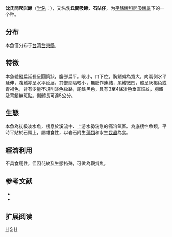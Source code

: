 {{Speciesbox 
| genus = Hemimyzon
| species = sheni
| status = NE
| status_system = IUCN3.1
| authority =  [[Chen|Chen]] & [[Fang|Fang]], 2009
| synonyms = 
}}
'''沈氏間爬岩鰍'''（[[学名|学名]]：{{lang|la|'''''Hemimyzon sheni'''''}}），又名'''沈氏間吸鰍'''、'''石貼仔'''，为[[平鰭鰍科|平鰭鰍科]][[間吸鰍屬|間吸鰍屬]]下的一个种。

==分布==
本魚僅分布于[[台湾|台湾]][[台東縣|台東縣]]。

==特徵==
本魚體縱扁延長呈圓筒狀，腹部扁平。眼小，口下位。胸鰭頗為寬大，向兩側水平延伸，腹鰭亦呈水平延展，其部間隔較小，無膜作連結，尾鰭微凹，體呈灰褐色或青褐色，背有少量不規則淡色紋路，尾鰭黑色，具有3至4條淡色垂直細紋，胸鰭及背鰭無斑點。側體長可達5公分。

==生態==
本魚為初級淡水魚，棲息於溪流中、上游水勢湍急的高溶氧區。為底棲性魚類，平時平貼於石頭上，屬雜食性，以岩石附生[[藻類|藻類]]和水生[[昆蟲|昆蟲]]為食。

==經濟利用==
不具食用性，但因花紋及生態特殊，可做為觀賞魚。

== 参考文献 ==
*{{FishBase_species|genus=Hemimyzon|species=sheni|year=2011|month=12}}
* {{TaiBNET| zh=沈氏間爬岩鰍 | id=395432 | binomial=Hemimyzon sheni | authority=Chen & Fang, 2009 | var= | accessdate=2013-01-24}}

== 扩展阅读 ==
{{refbegin}}
{{wikispecies-inline|Hemimyzon sheni|沈氏间吸鳅}}
{{refend}}
{{Taxonbar|from=Q6411204}}

[[Category:觀賞魚|H]]
[[Category:间吸鳅属|S]]
[[Category:2009年描述的魚類|H]]

{{鯉形目小作品}}